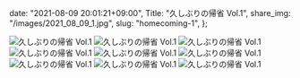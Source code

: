   date: "2021-08-09 20:01:21+09:00",
  Title: "久しぶりの帰省 Vol.1",
  share_img: "/images/2021_08_09_1.jpg",
  slug: "homecoming-1",
};

![久しぶりの帰省 Vol.1](/images/2021_08_09_1.jpg)
![久しぶりの帰省 Vol.1](/images/2021_08_09_2.jpg)
![久しぶりの帰省 Vol.1](/images/2021_08_09_3.jpg)
![久しぶりの帰省 Vol.1](/images/2021_08_10_1.jpg)
![久しぶりの帰省 Vol.1](/images/2021_08_11_1.jpg)
![久しぶりの帰省 Vol.1](/images/2021_08_11_2.jpg)
![久しぶりの帰省 Vol.1](/images/2021_08_11_3.jpg)
![久しぶりの帰省 Vol.1](/images/2021_08_11_4.jpg)
![久しぶりの帰省 Vol.1](/images/2021_08_11_5.jpg)
